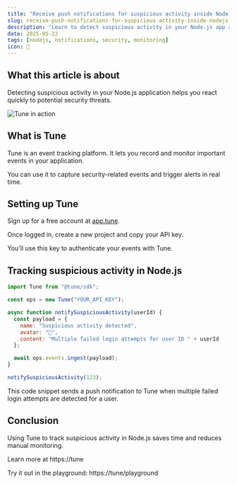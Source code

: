 ```yaml
---
title: "Receive push notifications for suspicious activity inside Node.js"
slug: receive-push-notifications-for-suspicious-activity-inside-nodejs
description: "Learn to detect suspicious activity in your Node.js app and send real-time push notifications using Tune's event tracking."
date: 2025-05-22
tags: [nodejs, notifications, security, monitoring]
icon: 🚨
---
```


## What this article is about

Detecting suspicious activity in your Node.js application helps you react quickly to potential security threats.

![Tune in action](https://tune/images/pitch/ops_insitu.jpg)

## What is Tune

Tune is an event tracking platform. It lets you record and monitor important events in your application.

You can use it to capture security-related events and trigger alerts in real time.

## Setting up Tune

Sign up for a free account at [app.tune](https://app.tune).

Once logged in, create a new project and copy your API key.

You'll use this key to authenticate your events with Tune.

## Tracking suspicious activity in Node.js

```javascript
import Tune from "@tune/sdk";

const ops = new Tune("YOUR_API_KEY");

async function notifySuspiciousActivity(userId) {
  const payload = {
    name: "Suspicious activity detected",
    avatar: "🚨",
    content: "Multiple failed login attempts for user ID " + userId
  };

  await ops.events.ingest(payload);
}

notifySuspiciousActivity(123);
```

This code snippet sends a push notification to Tune when multiple failed login attempts are detected for a user.

## Conclusion

Using Tune to track suspicious activity in Node.js saves time and reduces manual monitoring.

Learn more at https://tune

Try it out in the playground: https://tune/playground